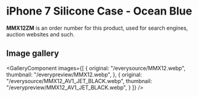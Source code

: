 
# iPhone 7 Silicone Case - Ocean Blue

<Callout type='info' emoji='👉🏻'>**MMX12ZM** is an order number for this product, used for search engines, auction websites and such.</Callout>

## Image gallery

<GalleryComponent
    images={[
      {
        original: "/everysource/MMX12.webp",
        thumbnail: "/everypreview/MMX12.webp",
      },
      {
        original: "/everysource/MMX12_AV1_JET_BLACK.webp",
        thumbnail: "/everypreview/MMX12_AV1_JET_BLACK.webp",
      }
    ]}
  />
